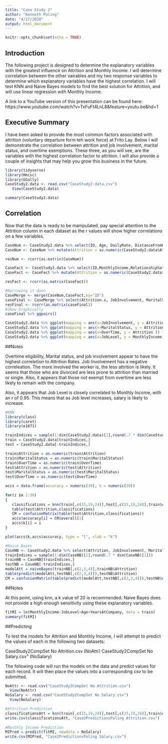 ---
title: "Case Study 2"
author: "Kenneth Poling"
date: "4/17/2020"
output: html_document
---

```{r setup, include=FALSE}
knitr::opts_chunk$set(echo = TRUE)
```

## Introduction

The following project is designed to determine the explanatory variables with the greatest influence on Attrition and Monthly Income. I will determine correlation between the other vairables and my two response variables to determine which explanatory variables have the highest correlation. I will test KNN and Naive Bayes models to find the best solution for Attrition, and will use linear regression with Monthly Income.

A link to a YouTube version of this presentation can be found here: https://www.youtube.com/watch?v=TxFuFt4LnL8&feature=youtu.be&hd=1

## Executive Summary

I have been asked to provide the most common factors associated with attrition (voluntary departure form teh work force) at Frito Lay. Below I will demonstrate the correlation between attrition and job involvement, marital status, and overtime exemptions. These three, as you will see, are the variables with the highest correlation factor to attrition. I will also provide a couple of insights that may help you grow this business in the future.

```{r Preparation}
library(tidyverse)
library(Hmisc)
library(GGally)
CaseStudy2.data <- read.csv("CaseStudy2-data.csv")
   View(CaseStudy2.data)

summary(CaseStudy2.data)
```

## Correlation

Now that the data is ready to be manipulated, pay special attention to the Attrition column in each dataset as the r values will show higher correlations on a few variables.

```{r Correlation}
CaseNum <- CaseStudy2.data %>% select(ID, Age, DailyRate, DistanceFromHome, Education, EmployeeCount, EmployeeNumber, EnvironmentSatisfaction, HourlyRate, JobInvolvement, JobLevel, JobSatisfaction, MonthlyIncome, MonthlyRate, NumCompaniesWorked, PercentSalaryHike, PerformanceRating, RelationshipSatisfaction, StandardHours, StockOptionLevel, TotalWorkingYears, TrainingTimesLastYear, WorkLifeBalance, YearsAtCompany,YearsInCurrentRole, YearsSinceLastPromotion, YearsWithCurrManager)
CaseNum <- CaseNum %>% mutate(Attrition = as.numeric(CaseStudy2.data$Attrition))

resNum <- rcorr(as.matrix(CaseNum))

CaseFact <- CaseStudy2.data %>% select(ID,MonthlyIncome,RelationshipSatisfaction)
CaseFact <- CaseFact %>% mutate(Attrition = as.numeric(CaseStudy2.data$Attrition),BusinessTravel = as.numeric(CaseStudy2.data$BusinessTravel),Department = as.numeric(CaseStudy2.data$Department),EducationField = as.numeric(CaseStudy2.data$EducationField),Gender = as.numeric(CaseStudy2.data$Gender),JobRole = as.numeric(CaseStudy2.data$JobRole),MaritalStatus = as.numeric(CaseStudy2.data$MaritalStatus),Over18 = as.numeric(CaseStudy2.data$Over18),Overtime = as.numeric(CaseStudy2.data$OverTime))

resFact <- rcorr(as.matrix(CaseFact))

#Narrowing it down
CaseMerge <- merge(CaseNum,CaseFact,by="ID")
caseFinal <- CaseMerge %>% select(Attrition.x, JobInvolvement, MaritalStatus, Overtime)
resFinal <- rcorr(as.matrix(caseFinal))
#Show Graphically
caseFinal %>% ggpairs()

CaseStudy2.data %>% ggplot(mapping = aes(x=JobInvolvement, y = Attrition )) + geom_point(position = "jitter") + ggtitle("Attrition vs Job Involvement")
CaseStudy2.data %>% ggplot(mapping = aes(x=MaritalStatus, y = Attrition )) + geom_point(position = "jitter") + ggtitle("Attrition vs Marital Status")
CaseStudy2.data %>% ggplot(mapping = aes(x=OverTime, y = Attrition )) + geom_point(position = "jitter") + ggtitle("Attrition vs Overtime Eligibility")
CaseStudy2.data %>% ggplot(mapping = aes(x=JobLevel, y = MonthlyIncome )) + geom_point(position = "jitter") + ggtitle("Monthly Income vs Job Level")
```

##Notes

Overtime eligibility, Marital status, and job involvement appear to have the highest correletion to Attrition Rates. Job Involvement has a negative correleation. The more involved the worker is, the less attrition is likely. It seems that those who are divorced are less prone to attrition than married or single. Also, it appears that those not exempt from overtime are less likely to remain with the company.

Also, it appears that Job Level is closely correlated to Monthly Income, with an r of 0.95. This means that as Job level increases, salary is likely to increase. 


```{r Models}
#KNN
library(class)
library(caret)
library(e1071)

trainIndices = sample(1:dim(CaseStudy2.data)[1],round(.7 * dim(CaseStudy2.data)[1]))
train = CaseStudy2.data[trainIndices,]
test = CaseStudy2.data[-trainIndices,]

train$Attrition = as.numeric(train$Attrition)
train$MaritalStatus = as.numeric(train$MaritalStatus)
train$OverTime = as.numeric(train$OverTime)
test$Attrition = as.numeric(test$Attrition)
test$MaritalStatus = as.numeric(test$MaritalStatus)
test$OverTime = as.numeric(test$OverTime)

accs = data.frame(accuracy = numeric(30), k = numeric(30))
 
for(i in 1:30)
{
   classifications = knn(train[,c(15,19,24)],test[,c(15,19,24)],train$Attrition, prob = TRUE, k = i)
   table(test$Attrition,classifications)
   CM = confusionMatrix(table(test$Attrition,classifications))
   accs$accuracy[i] = CM$overall[1]
   accs$k[i] = i
}

plot(accs$k,accs$accuracy, type = "l", xlab = "k")

#Naive Bayes
CaseNB <- CaseStudy2.data %>% select(Attrition, JobInvolvement, MaritalStatus, OverTime)
trainIndices = sample(1:dim(CaseNB)[1],round(.7 * dim(CaseNB)[1]))
trainNB = CaseNB[trainIndices,]
testNB = CaseNB[-trainIndices,]
modelAtt = naiveBayes(trainNB[,c(2,3,4)],trainNB$Attrition)
table(predict(modelAtt,testNB[,c(2,3,4)]),testNB$Attrition)
CM = confusionMatrix(table(predict(modelAtt,testNB[,c(2,3,4)]),testNB$Attrition), positive = 'Yes')

```

##Notes

At this point, using knn, a k value of 20 is recommended. Naive Bayes does not provide a high enough sensitivity using these explanatory variables.

```{r Linear Regression - MonthlyIncome}
fitMI = lm(MonthlyIncome~JobLevel+Age+YearsAtCompany, data = train)
summary(fitMI)
```

##Predicting

To test the models for Attrition and Monthly Income, I will attempt to predict the values of each in the following two datasets: 

CaseStudy2CompSet No Attrition.csv (NoAttr)
CaseStudy2CompSet No Salary.csv” (NoSalary)

The following code will run the models on the data and predict values for each record. It will then place the values into a corresponding csv to be submitted.
```{r Predict}
NoAttr <- read.csv("CaseStudy2CompSet No Attrition.csv")
  View(NoAttr)
NoSalary <- read.csv("CaseStudy2CompSet No Salary.csv")
  View(NoSalary)

#Attrition Prediction
classificationsAtt = knn(train[,c(15,19,24)],test[,c(15,19,24)],train$Attrition, prob = TRUE, k = 20)
write.csv(classificationsAtt, "Case2PredictionsPoling Attrition.csv")
  
#Monthly Income Prediction  
MIPred = predict(fitMI, newdata = NoSalary)
write.csv(MIPred, "Case2PredictionsPoling Salary.csv")
```
